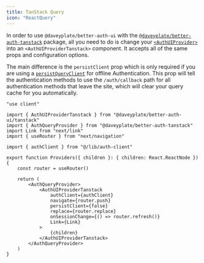 ```yaml
---
title: TanStack Query
icon: "ReactQuery"
---
```


In order to use `@daveyplate/better-auth-ui` with the [`@daveyplate/better-auth-tanstack`](https://github.com/daveyplate/better-auth-tanstack) package, all you need to do is change your [`<AuthUIProvider>`](/components/auth-ui-provider) into an `<AuthUIProviderTanstack>` component. It accepts all of the same props and configuration options.

The main difference is the `persistClient` prop which is only required if you are using a [`persistQueryClient`](https://tanstack.com/query/latest/docs/framework/react/plugins/persistQueryClient) for offline Authentication. This prop will tell the authentication methods to use the `/auth/callback` path for all authentication methods that leave the site, which will clear your query cache for you automatically.

```tsx title="app/providers.tsx"
"use client"

import { AuthUIProviderTanstack } from "@daveyplate/better-auth-ui/tanstack"
import { AuthQueryProvider } from "@daveyplate/better-auth-tanstack"
import Link from "next/link"
import { useRouter } from "next/navigation"

import { authClient } from "@/lib/auth-client"

export function Providers({ children }: { children: React.ReactNode }) {
    const router = useRouter()

    return (
        <AuthQueryProvider>
            <AuthUIProviderTanstack
                authClient={authClient}
                navigate={router.push}
                persistClient={false}
                replace={router.replace}
                onSessionChange={() => router.refresh()}
                Link={Link}
            >
                {children}
            </AuthUIProviderTanstack>
        </AuthQueryProvider>
    )
}
```